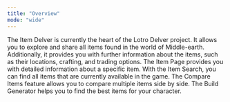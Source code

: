 ```yaml
---
title: "Overview"
mode: "wide"
---
```

The Item Delver is currently the heart of the Lotro Delver project. It allows you to explore and share all items found in the world of Middle-earth. Additionally, it provides you with further information about the items, such as their locations, crafting, and trading options.
<CardGroup cols={2}>
  <Card title="Item Page" icon="square-1" href="/item">
    The Item Page provides you with detailed information about a specific item.
  </Card>
  <Card title="Item Search" icon="square-2" href="/item-search">
    With the Item Search, you can find all items that are currently available in the game.
  </Card>
  <Card title="Compare Items" icon="square-3" href="/item-compare">
    The Compare Items feature allows you to compare multiple items side by side.
  </Card>
  <Card title="Build Generator" icon="square-4" href="/build-generator">
    The Build Generator helps you to find the best items for your character.
  </Card>
</CardGroup>
